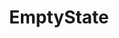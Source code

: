 ---
title: EmptyState
category: Components
description: An empty state component for when there is no data to display.
status: todo
---